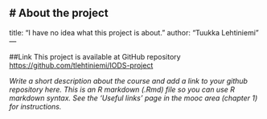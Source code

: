 
# About the project
---
title: "I have no idea what this project is about."
author: "Tuukka Lehtiniemi"
---

##Link
This project is available at GitHub repository <https://github.com/tlehtiniemi/IODS-project>

*Write a short description about the course and add a link to your github repository here. This is an R markdown (.Rmd) file so you can use R markdown syntax. See the 'Useful links' page in the mooc area (chapter 1) for instructions.*
